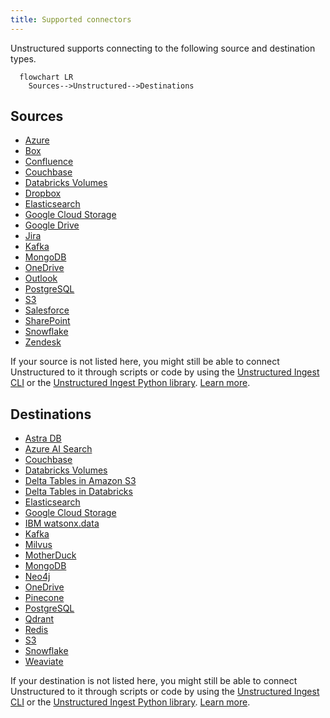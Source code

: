 ```yaml
---
title: Supported connectors
---
```


Unstructured supports connecting to the following source and destination types.

```mermaid
  flowchart LR
    Sources-->Unstructured-->Destinations
```

## Sources

- [Azure](/ui/sources/azure-blob-storage)
- [Box](/ui/sources/box)
- [Confluence](/ui/sources/confluence)
- [Couchbase](/ui/sources/couchbase)
- [Databricks Volumes](/ui/sources/databricks-volumes)
- [Dropbox](/ui/sources/dropbox)
- [Elasticsearch](/ui/sources/elasticsearch)
- [Google Cloud Storage](/ui/sources/google-cloud)
- [Google Drive](/ui/sources/google-drive)
- [Jira](/ui/sources/jira)
- [Kafka](/ui/sources/kafka)
- [MongoDB](/ui/sources/mongodb)
- [OneDrive](/ui/sources/onedrive)
- [Outlook](/ui/sources/outlook)
- [PostgreSQL](/ui/sources/postgresql)
- [S3](/ui/sources/s3)
- [Salesforce](/ui/sources/salesforce)
- [SharePoint](/ui/sources/sharepoint)
- [Snowflake](/ui/sources/snowflake)
- [Zendesk](/ui/sources/zendesk)

If your source is not listed here, you might still be able to connect Unstructured to it through scripts or code by using the 
[Unstructured Ingest CLI](/open-source/ingestion/overview#unstructured-ingest-cli) or the 
[Unstructured Ingest Python library](/open-source/ingestion/python-ingest). 
[Learn more](/open-source/ingestion/source-connectors/overview).

## Destinations

- [Astra DB](/ui/destinations/astradb)
- [Azure AI Search](/ui/destinations/azure-ai-search)
- [Couchbase](/ui/destinations/couchbase)
- [Databricks Volumes](/ui/destinations/databricks-volumes)
- [Delta Tables in Amazon S3](/ui/destinations/delta-table)
- [Delta Tables in Databricks](/ui/destinations/databricks-delta-table)
- [Elasticsearch](/ui/destinations/elasticsearch)
- [Google Cloud Storage](/ui/destinations/google-cloud)
- [IBM watsonx.data](/ui/destinations/ibm-watsonxdata)
- [Kafka](/ui/destinations/kafka)
- [Milvus](/ui/destinations/milvus)
- [MotherDuck](/ui/destinations/motherduck)
- [MongoDB](/ui/destinations/mongodb)
- [Neo4j](/ui/destinations/neo4j)
- [OneDrive](/ui/destinations/onedrive)
- [Pinecone](/ui/destinations/pinecone)
- [PostgreSQL](/ui/destinations/postgresql)
- [Qdrant](/ui/destinations/qdrant)
- [Redis](/ui/destinations/redis)
- [S3](/ui/destinations/s3)
- [Snowflake](/ui/destinations/snowflake)
- [Weaviate](/ui/destinations/weaviate)

If your destination is not listed here, you might still be able to connect Unstructured to it through scripts or code by using the 
[Unstructured Ingest CLI](/open-source/ingestion/overview#unstructured-ingest-cli) or the 
[Unstructured Ingest Python library](/open-source/ingestion/python-ingest). 
[Learn more](/open-source/ingestion/destination-connectors/overview).

